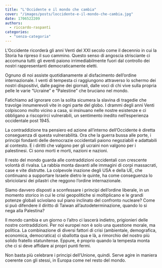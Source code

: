 ```yaml
---
title: "L'Occidente e il mondo che cambia"
cover: "/images/posts/loccidente-e-il-mondo-che-cambia.jpg"
date: 1706522209
authors:
  - riccardo-raspanti
categories: 
  - "senza-categoria"
---
```


L’Occidente ricorderà gli anni Venti del XXI secolo come il decennio in cui la Storia ha ripreso il suo cammino. Questo senso di angoscia strisciante ci accomuna tutti: gli eventi paiono irrimediabilmente fuori dal controllo dei nostri rappresentanti democraticamente eletti.

Ognuno di noi assiste quotidianamente al disfacimento dell’ordine internazionale. I venti di tempesta ci raggiungono attraverso lo schermo dei nostri dispositivi, dalle pagine dei giornali, dalle voci di chi vive sulla propria pelle le varie “Ucraine” e “Palestine” che bruciano nel mondo.

Fatichiamo ad ignorare con la solita sicumera la slavina di tragedie che travolge innumerevoli vite in ogni parte del globo. I drammi degli anni Venti colpiscono molto vicino a casa, si insinuano nelle nostre esistenze e ci obbligano a riscoprirci vulnerabili, un sentimento inedito nell’esperienza occidentale post 1945.

La contraddizione tra pensiero ed azione all’interno dell’Occidente è diretta conseguenza di questa vulnerabilità. Ora che la guerra bussa alle porte, i principi fondanti delle democrazie occidentali paiono negoziabili e adattabili al contesto. E i diritti che valgono per gli ucraini non valgono per i palestinesi. Ci sono morti e morti, nazioni e nazioni.

Il resto del mondo guarda alle contraddizioni occidentali con crescente volontà di rivalsa. La rabbia monta davanti alle immagini di corpi massacrati, case e vite distrutte. La colpevole inazione degli USA e della UE, che continuano a supportare Israele dietro le quinte, ha come conseguenza lo sbriciolarsi dei pilastri che reggono l’ordine internazionale.

Siamo davvero disposti a sconfessare i principi dell’ordine liberale, in un momento storico in cui le crisi geopolitiche si moltiplicano e le grandi potenze globali scivolano sul piano inclinato del confronto nucleare? Come si può difendere il diritto di Taiwan all’autodeterminazione, quando lo si nega alla Palestina?

Il mondo cambia e un giorno o l’altro ci lascerà indietro, prigionieri delle nostre contraddizioni. Per noi europei non è solo una questione morale, ma politica. La combinazione di diversi fattori di crisi (ambientale, demografica, economica, democratica) ci sballotta qua e là, a rimorchio del nostro più solido fratello statunitense. Eppure, è proprio quando la tempesta monta che ci si deve affidare ai propri punti fermi.

Non basta più celebrare i principi dell’Unione, quindi. Serve agire in maniera coerente con gli stessi, in Europa come nel resto del mondo.
